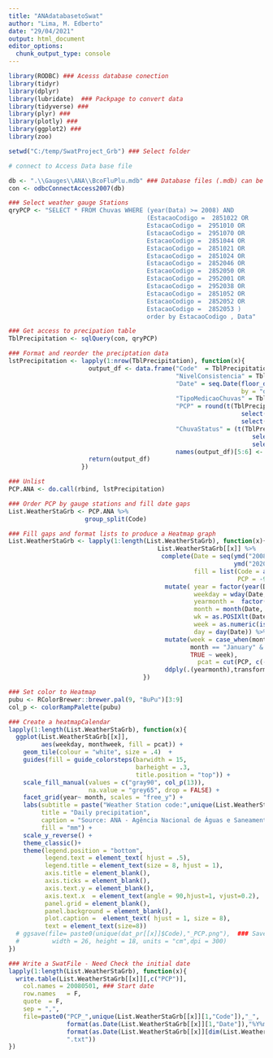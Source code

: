 ---
title: "ANAdatabasetoSwat"
author: "Lima, M. Edberto"
date: "29/04/2021"
output: html_document
editor_options: 
  chunk_output_type: console
---

```{r setup, include=FALSE}
library(RODBC) ### Acesss database conection
library(tidyr)
library(dplyr)
library(lubridate)  ### Packpage to convert data
library(tidyverse) ###
library(plyr) ###
library(plotly) ###
library(ggplot2) ###
library(zoo)

```

```{r Precipitation}

setwd("C:/temp/SwatProject_Grb") ### Select folder 

# connect to Access Data base file

db <- ".\\Gauges\\ANA\\BcoFluPlu.mdb" ### Database files (.mdb) can be download form https://www.snirh.gov.br/hidroweb/ or requested by email - hidro@ana.gov.br
con <- odbcConnectAccess2007(db)

### Select weather gauge Stations
qryPCP <- "SELECT * FROM Chuvas WHERE (year(Data) >= 2008) AND
                                      (EstacaoCodigo =  2851022 OR 
                                      EstacaoCodigo =  2951010 OR 
                                      EstacaoCodigo =  2951070 OR 
                                      EstacaoCodigo =  2851044 OR 
                                      EstacaoCodigo =  2851021 OR 
                                      EstacaoCodigo =  2851024 OR 
                                      EstacaoCodigo =  2852046 OR 
                                      EstacaoCodigo =  2852050 OR 
                                      EstacaoCodigo =  2952001 OR 
                                      EstacaoCodigo =  2952038 OR
                                      EstacaoCodigo =  2851052 OR
                                      EstacaoCodigo =  2852052 OR
                                      EstacaoCodigo =  2852053 )
                                      order by EstacaoCodigo , Data" 

### Get access to precipation table
TblPrecipitation <- sqlQuery(con, qryPCP)

### Format and reorder the preciptation data 
lstPrecipitation <- lapply(1:nrow(TblPrecipitation), function(x){
                      output_df <- data.frame("Code"  = TblPrecipitation[x,"EstacaoCodigo"],
                                              "NivelConsistencia" = TblPrecipitation[x,"NivelConsistencia"],
                                              "Date" = seq.Date(floor_date(as.Date(TblPrecipitation[x,"Data"], "%d/%m/%Y", tz = '' ),"month"),
                                                                by = "day", length.out = days_in_month(as.Date(TblPrecipitation[x,"Data"], "%d/%m/%Y", tz = ''))),
                                              "TipoMedicaoChuvas" = TblPrecipitation[x,"TipoMedicaoChuvas"],
                                              "PCP" = round(t(TblPrecipitation[x,] %>%
                                                                select(starts_with("Chuva"),-contains("Status")) %>%
                                                                select(1:days_in_month(as.Date(TblPrecipitation[x,"Data"], "%d/%m/%Y", tz = '')))),2),
                                              "ChuvaStatus" = (t(TblPrecipitation[x,] %>%
                                                                   select(starts_with("Chuva") & ends_with("Status")) %>%
                                                                   select(1:days_in_month(as.Date(TblPrecipitation[x,"Data"], "%d/%m/%Y", tz = ''))))))
                                              names(output_df)[5:6] <- c("PCP", "ChuvaStatus")
                      return(output_df)
                    })

### Unlist
PCP.ANA <- do.call(rbind, lstPrecipitation)

### Order PCP by gauge stations and fill date gaps
List.WeatherStaGrb <- PCP.ANA %>%
                     group_split(Code)

### Fill gaps and format lists to produce a Heatmap graph
List.WeatherStaGrb <- lapply(1:length(List.WeatherStaGrb), function(x){
                                         List.WeatherStaGrb[[x]] %>%
                                          complete(Date = seq(ymd("2008-01-01"), #### Fill the gaps on data
                                                              ymd("2020-12-31"),1),
                                                   fill = list(Code = as.character(unique(List.WeatherStaGrb[[x]][,"Code"])),
                                                               PCP = -99))  %>%  ### Riquired by SWAT
                                           mutate( year = factor(year(Date)), ### To creat a calendar organize months and weeks
                                                   weekday = wday(Date, label = T, week_start = 1), 
                                                   yearmonth =  factor(as.yearmon(Date)),
                                                   month = month(Date, label = T, abbr = F),
                                                   wk = as.POSIXlt(Date)$wday,
                                                   week = as.numeric(isoweek(Date)),
                                                   day = day(Date)) %>%
                                           mutate(week = case_when(month == "December" & week == 1 ~ 53, ### Correct weeks of year
                                                  month == "January" & week %in% 52:53 ~ 0,
                                                  TRUE ~ week),
                                                    pcat = cut(PCP, c(-1, 0, .5, 1:5, 7, 9, 15, 20, 25, 30, 200)))%>% ### Create class of PCP
                                           ddply(.(yearmonth),transform,monthweek=1+week-min(week)) ### Convert weeks of year to month
                                     })

### Set color to Heatmap
pubu <- RColorBrewer::brewer.pal(9, "BuPu")[3:9]
col_p <- colorRampPalette(pubu)

### Create a heatmapCalendar
lapply(1:length(List.WeatherStaGrb), function(x){ 
  ggplot(List.WeatherStaGrb[[x]], 
         aes(weekday, monthweek, fill = pcat)) +
    geom_tile(colour = "white", size = .4)  + 
    guides(fill = guide_colorsteps(barwidth = 15,
                                   barheight = .3,
                                   title.position = "top")) +
    scale_fill_manual(values = c("gray90", col_p(13)),
                      na.value = "grey65", drop = FALSE) +
    facet_grid(year~ month, scales = "free_y") +
    labs(subtitle = paste("Weather Station code:",unique(List.WeatherStaGrb[[x]]$Code)), 
         title = "Daily precipitation",
         caption = "Source: ANA - Agência Nacional de Águas e Saneamento Básico",
         fill = "mm") +
    scale_y_reverse() +
    theme_classic()+
    theme(legend.position = "bottom",
          legend.text = element_text( hjust = .5),
          legend.title = element_text(size = 8, hjust = 1),
          axis.title = element_blank(),
          axis.ticks = element_blank(),
          axis.text.y = element_blank(),
          axis.text.x  = element_text(angle = 90,hjust=1, vjust=0.2),
          panel.grid = element_blank(),
          panel.background = element_blank(),
          plot.caption =  element_text( hjust = 1, size = 8),
          text = element_text(size=8))
  # ggsave(file= paste0(unique(dat_pr[[x]]$Code),"_PCP.png"),  ### Save files 
  #         width = 26, height = 18, units = "cm",dpi = 300)
})

### Write a SwatFile - Need Check the initial date
lapply(1:length(List.WeatherStaGrb), function(x){
  write.table(List.WeatherStaGrb[[x]][,c("PCP")],
    col.names = 20080501, ### Start date
    row.names	= F,
    quote  = F,
    sep = ",",
    file=paste0("PCP_",unique(List.WeatherStaGrb[[x]][1,"Code"]),"_",
                format(as.Date(List.WeatherStaGrb[[x]][1,"Date"]),"%Y%m%d"),"_",
                format(as.Date(List.WeatherStaGrb[[x]][dim(List.WeatherStaGrb[[x]])[1],"Date"],"Date"),"%Y%m%d"),
                ".txt"))
})


```
